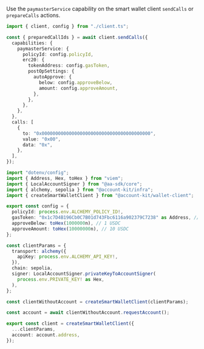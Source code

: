 Use the `paymasterService` capability on the smart wallet client `sendCalls` or `prepareCalls` actions.

<CodeBlocks>

```ts twoslash title="sendCalls.ts"
import { client, config } from "./client.ts";

const { preparedCallIds } = await client.sendCalls({
  capabilities: {
    paymasterService: {
      policyId: config.policyId,
      erc20: {
        tokenAddress: config.gasToken,
        postOpSettings: {
          autoApprove: {
            below: config.approveBelow,
            amount: config.approveAmount,
          },
        },
      },
    },
  },
  calls: [
    {
      to: "0x0000000000000000000000000000000000000000",
      value: "0x00",
      data: "0x",
    },
  ],
});
```

```ts twoslash title="client.ts"
import "dotenv/config";
import { Address, Hex, toHex } from "viem";
import { LocalAccountSigner } from "@aa-sdk/core";
import { alchemy, sepolia } from "@account-kit/infra";
import { createSmartWalletClient } from "@account-kit/wallet-client";

export const config = {
  policyId: process.env.ALCHEMY_POLICY_ID!,
  gasToken: "0x1c7D4B196Cb0C7B01d743Fbc6116a902379C7238" as Address, // USDC on sepolia
  approveBelow: toHex(1000000n), // 1 USDC
  approveAmount: toHex(10000000n), // 10 USDC
};

const clientParams = {
  transport: alchemy({
    apiKey: process.env.ALCHEMY_API_KEY!,
  }),
  chain: sepolia,
  signer: LocalAccountSigner.privateKeyToAccountSigner(
    process.env.PRIVATE_KEY! as Hex,
  ),
};

const clientWithoutAccount = createSmartWalletClient(clientParams);

const account = await clientWithoutAccount.requestAccount();

export const client = createSmartWalletClient({
  ...clientParams,
  account: account.address,
});
```

</CodeBlocks>
